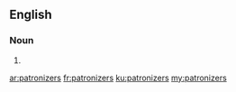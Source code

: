 ==English==

===Noun===
{{head|en}}

# {{plural of|patronizer}}

[[ar:patronizers]]
[[fr:patronizers]]
[[ku:patronizers]]
[[my:patronizers]]